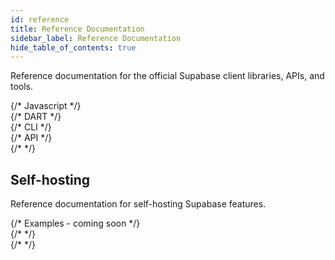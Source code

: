 ```yaml
---
id: reference
title: Reference Documentation
sidebar_label: Reference Documentation
hide_table_of_contents: true
---
```



Reference documentation for the official Supabase client libraries, APIs, and tools.

<div class="container" style={{ padding: 0 }}>
  <div class="row is-multiline">
    {/* Javascript */}
    <div class="col col--6">
      <ButtonCard
        icon={useBaseUrl("/img/icons/javascript-icon.svg")}
        class="card"
        to={useBaseUrl("/reference/javascript")}
        style={{ height: '100%' }}
        title="JavaScript"
        description="JavaScript and TypeScript documentation."
      />
    </div>
    {/* DART */}
    <div class="col col--6">
      <ButtonCard icon={useBaseUrl("/img/icons/dart-icon.svg")} class="card" to={useBaseUrl("/reference/dart")} style={{ height: '100%' }} title="Dart" description="Dart and Flutter documentation."/>
    </div>
    {/* CLI */}
    <div class="col col--6">
      <ButtonCard icon={useBaseUrl("/img/icons/cli-icon.svg")} class="card" to={useBaseUrl("/reference/cli")} style={{ height: '100%' }} title="Supabase CLI" description="Tools for developing your Supabase projects locally."/>
    </div>
    {/* API */}
    <div class="col col--6">
      <ButtonCard icon={useBaseUrl("/img/icons/api-icon.svg")} class="card" to={useBaseUrl("/reference/api")} style={{ height: '100%' }} title="Supabase API" description="Manage your Supabase organizations and projects."/>
    </div>
    {/*  */}

  </div>
</div>

## Self-hosting

Reference documentation for self-hosting Supabase features.

<div class="container" style={{ padding: 0 }}>
  <div class="row is-multiline">
    {/* Examples - coming soon */}
    <div class="col col--6">
      <ButtonCard
        class="card"
        to={useBaseUrl('/reference/auth')}
        style={{ height: '100%' }}
        title={'Auth Server'}
        description=" JSON Web Token (JWT)-based API for managing users and issuing access tokens."
      />
    </div>
    {/*  */}
    <div class="col col--6">
      <ButtonCard
        class="card"
        to={useBaseUrl('/reference/storage')}
        style={{ height: '100%' }}
        title={'Storage'}
        description="S3-compatible object storage service that integrates with Postgres."
      />
    </div>
    {/*  */}
  </div>
</div>

